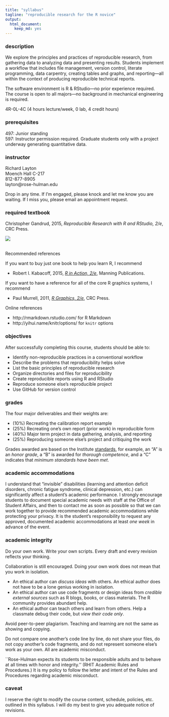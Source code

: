 ```yaml
---
title: "syllabus"
tagline: "reproducible research for the R novice"
output:
  html_document:
    keep_md: yes
---
```


### description 

We explore the principles and practices of reproducible research, from gathering data to analyzing data and presenting results. Students implement a  workflow that includes file management, version control, literate programming, data carpentry, creating tables and graphs, and reporting---all within the context of producing reproducible technical reports. 

The software environment is R & RStudio---no prior experience required. The course is open to all majors---no background in mechanical engineering is required. 

4R-0L-4C (4 hours lecture/week, 0 lab, 4 credit hours)


### prerequisites

497: Junior standing    
597: Instructor permission required. Graduate students only with a project underway generating quantitative data.    



### instructor

Richard Layton    
Moench Hall C-217    
812-877-8905    
layton@rose-hulman.edu    

Drop in any time. If I'm engaged, please knock and let me know you are waiting. If I miss you, please email an appointment request.


### required textbook

Christopher Gandrud, 2015, *Reproducible Research with R and RStudio, 2/e*, CRC Press.    

![](../resources/images/gandrud-cover.jpg)    

<br>Recommended references 

If you want to buy just one book to help you learn R, I recommend  

- Robert I. Kabacoff, 2015, [*R in Action, 2/e*](https://www.manning.com/books/r-in-action-second-edition), Manning Publications.  

If you want to have a reference for all of the core R graphics systems, I recommend   

- Paul Murrell, 2011, [*R Graphics, 2/e*](https://www.crcpress.com/R-Graphics-Second-Edition/Murrell/p/book/9781439831762), CRC Press. 

Online references 

- http://rmarkdown.rstudio.com/ for R Markdown
- http://yihui.name/knitr/options/ for `knitr` options  



### objectives

After successfully completing this course, students should be able to:

- Identify non-reproducible practices in a conventional workflow 
- Describe the problems that reproducibility helps solve 
- List the basic principles of reproducible research 
- Organize directories and files for reproducibility 
- Create reproducible reports using R and RStudio 
- Reproduce someone else's reproducible project 
- Use GitHub for version control 
 
### grades

The four major deliverables and their weights are: 

- (10%) Recreating the calibration report example 
- (25%) Recreating one's own report (prior work) in reproducible form 
- (40%) Major term project in data gathering, analysis, and reporting 
- (25%) Reproducing someone else's project and critiquing the work 

Grades awarded are based on the Institute [standards](www.rose-hulman.edu/offices-services/registrar/rules-procedures/grades.aspx), for example, an "A" is an *honor grade*, a "B" is awarded for *thorough competence*, and a "C" indicates that *minimum standards have been met*.


### academic accommodations

I understand that "invisible" disabilities (learning and attention deficit disorders, chronic fatigue syndrome, clinical depression, etc.) can significantly affect a student's academic performance.  I strongly encourage students to document special academic needs with staff at the Office of Student Affairs, and then to contact me as soon as possible so that we can work together to provide recommended academic accommodations while protecting your privacy.  It is the student's responsibility to request any approved, documented academic accommodations at least *one week* in advance of the event. 


### academic integrity

Do your own work. Write your own scripts. Every draft and every revision reflects your thinking.  

Collaboration is still encouraged. Doing your own work does not mean that you work in isolation.

- An ethical author can *discuss ideas* with others. An ethical author does not have to be a lone genius working in isolation. 
- An ethical author can use code fragments or design ideas from *credible external sources* such as R blogs, books, or class materials. The R community provides abundant help. 
- An ethical author can teach others and learn from others. Help a classmate debug their code, but *view their code only*. 



Avoid peer-to-peer plagiarism. Teaching and learning are not the same as showing and copying. 

Do not compare one another's code line by line, do not share your files, do not copy another's code fragments, and do not represent someone else's work as your own. All are academic misconduct.

``Rose-Hulman expects its students to be responsible adults and to behave at all times with honor and integrity.'' (RHIT Academic Rules and Procedures.)  It is my policy to follow the letter and intent of the Rules and Procedures regarding academic misconduct.    



### caveat

I reserve the right to modify the course content, schedule, policies, etc. outlined in this syllabus. I will do my best to give you adequate notice of revisions.  










